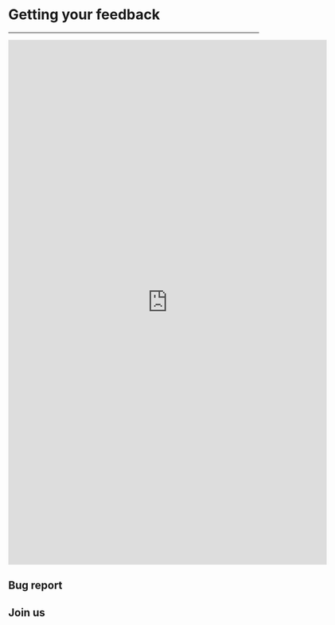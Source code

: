 # Getting your feedback

---

<iframe src="https://docs.google.com/forms/d/e/1FAIpQLSfloitsZiLj87zCnV8VLRjSSxf1z16i6AHUTzcyiVhXwbROOw/viewform?embedded=true" width="640" height="1056" frameborder="0" marginheight="0" marginwidth="0">Loading...</iframe>

## Bug report

## Join us

